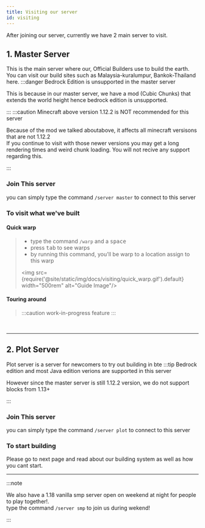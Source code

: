 ```yaml
---
title: Visiting our server
id: visiting
---
```


After joining our server, currently we have 2 main server to visit.
## 1. Master Server
This is the main server where our, Official Builders use to build the earth.
You can visit our build sites such as Malaysia-kuralumpur, Bankok-Thailand here.
:::danger Bedrock Edition is unsupported in the master server

This is because in our master server, we have a mod (Cubic Chunks) that extends the world height hence bedrock edition is unsupported.

:::
:::caution Minecraft above version 1.12.2 is NOT recommended for this server

Because of the mod we talked aboutabove, it affects all minecraft versisons that are not 1.12.2<br/>
If you continue to visit with those newer versions you may get a long rendering times and weird chunk loading. 
You will not recive any support regarding this.

:::
### Join This server
you can simply type the command `/server master` to connect to this server

### To visit what we've built
  #### Quick warp
  > - type the command `/warp` and a <kbd>space</kbd><br/>
  > - press <kbd>tab</kbd> to see warps
  > - by running this command, you'll be warp to a location assign to this warp
  >
  > <MinecraftWindow useDropdown="true" width="fit-content"><img src={require('@site/static/img/docs/visiting/quick_warp.gif').default} width="500rem" alt="Guide Image"/></MinecraftWindow>

  #### Touring around
  > :::caution work-in-progress feature
  > :::

<br/>

---

## 2. Plot Server
Plot server is a server for newcomers to try out building in bte
:::tip Bedrock edition and most Java edition verions are supported in this server

However since the master server is still 1.12.2 version, we do not support blocks from 1.13+

:::
### Join This server
you can simply type the command `/server plot` to connect to this server
### To start building
Please go to next page and read about our building system as well as how you cant start.

---

:::note

We also have a 1.18 vanilla smp server open on weekend at night for people to play together!.<br/>
type the command `/server smp` to join us during wekend!

:::


